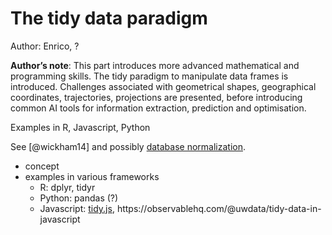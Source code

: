 # The tidy data paradigm

::: {.infobox .tip}
Author: Enrico, ?
:::

::: {.infobox .note}
**Author's note**: This part introduces more advanced mathematical and programming skills.
The tidy paradigm to manipulate data frames is introduced. Challenges
associated with geometrical shapes, geographical coordinates,
trajectories, projections are presented, before introducing common AI
tools for information extraction, prediction and optimisation.

Examples in R, Javascript, Python
:::

See [@wickham14] and possibly [database normalization](https://en.wikipedia.org/wiki/Database_normalization).

* concept
* examples in various frameworks
   - R: dplyr, tidyr
   - Python: pandas (?)
   - Javascript: [tidy.js](https://pbeshai.github.io/tidy/),
     https://observablehq.com/@uwdata/tidy-data-in-javascript

